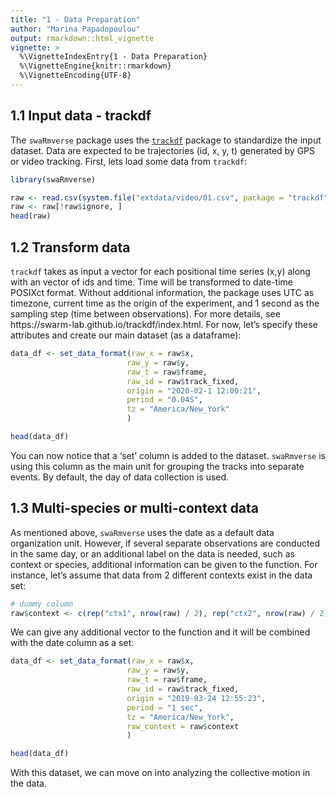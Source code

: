 ```yaml
---
title: "1 - Data Preparation"
author: "Marina Papadopoulou"
output: rmarkdown::html_vignette
vignette: >
  %\VignetteIndexEntry{1 - Data Preparation}
  %\VignetteEngine{knitr::rmarkdown}
  %\VignetteEncoding{UTF-8}
---
```


## 1.1 Input data - trackdf

The `swaRmverse` package uses the [`trackdf`](https://github.com/swarm-lab/trackdf) package to standardize the input dataset. Data are expected to be trajectories (id, x, y, t) generated by GPS or video tracking. First, lets load some data from `trackdf`:

```r
library(swaRmverse)

raw <- read.csv(system.file("extdata/video/01.csv", package = "trackdf"))
raw <- raw[!raw$ignore, ]
head(raw)

```

## 1.2 Transform data

`trackdf` takes as input a vector for each positional time series (x,y) along with an vector of ids and time. Time will be transformed to date-time POSIXct format. Without additional information, the package uses UTC as timezone, current time as the origin of the experiment, and 1 second as the sampling step (time between observations). For more details, see https://swarm-lab.github.io/trackdf/index.html. For now, let's specify these attributes and create our main dataset (as a dataframe):

```r

data_df <- set_data_format(raw_x = raw$x,
                          raw_y = raw$y,
                          raw_t = raw$frame,
                          raw_id = raw$track_fixed,
                          origin = "2020-02-1 12:00:21",
                          period = "0.04S",
                          tz = "America/New_York"
                          )

head(data_df)
```
You can now notice that a 'set' column is added to the dataset. `swaRmverse` is using this column as the main unit for grouping the tracks into separate events. By default, the day of data collection is used. 

## 1.3 Multi-species or multi-context data

As mentioned above, `swaRmverse` uses the date as a default data organization unit. However, if several separate observations are conducted in the same day, or an additional label on the data is needed, such as context or species, additional information can be given to the \code{set_data_format} function. For instance, let's assume that data from 2 different contexts exist in the data set:

```r
# dummy column
raw$context <- c(rep("ctx1", nrow(raw) / 2), rep("ctx2", nrow(raw) / 2))

```

We can give any additional vector to the function and it will be combined with the date column as a set:

```r

data_df <- set_data_format(raw_x = raw$x,
                          raw_y = raw$y,
                          raw_t = raw$frame,
                          raw_id = raw$track_fixed,
                          origin = "2019-03-24 12:55:23",
                          period = "1 sec",
                          tz = "America/New_York",
                          raw_context = raw$context
                          )

head(data_df)
```

With this dataset, we can move on into analyzing the collective motion in the data.
